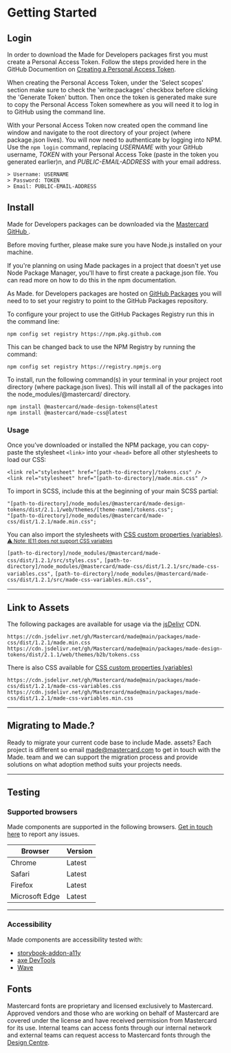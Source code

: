 
<Meta title="Hello/Getting Started" />

# Getting Started

## Login

In order to download the Made for Developers packages first you must create a Personal Access Token. Follow the steps provided here in the GitHub Documention on <a href="https://docs.github.com/en/authentication/keeping-your-account-and-data-secure/creating-a-personal-access-token#creating-a-personal-access-token-classic" target="_blank">Creating a Personal Access Token</a>.

When creating the Personal Access Token, under the 'Select scopes' section make sure to check the 'write:packages' checkbox before clicking the 'Generate Token' button. Then once the token is generated make sure to copy the Personal Access Token somewhere as you will need it to log in to GitHub using the command line.

With your Personal Access Token now created open the command line window and navigate to the root directory of your project (where package.json lives). You will now need to authenticate by logging into NPM. Use the `npm login` command, replacing _USERNAME_ with your GitHub username, _TOKEN_ with your Personal Access Toke (paste in the token you generated earlier)n, and _PUBLIC-EMAIL-ADDRESS_ with your email address.

```
> Username: USERNAME
> Password: TOKEN
> Email: PUBLIC-EMAIL-ADDRESS
```

## Install

Made for Developers packages can be downloaded via the <a href="https://github.com/Mastercard/made" target="_blank">Mastercard GitHub </a>.

Before moving further, please make sure you have Node.js installed on your machine.

If you're planning on using Made packages in a project that doesn't yet use Node Package Manager, you'll have to first create a package.json file. You can read more on how to do this in the npm documentation.

As Made. for Developers packages are hosted on <a href="https://github.com/features/packages" target="_blank">GitHub Packages</a> you will need to to set your registry to point to the GitHub Packages repository.

To configure your project to use the GitHub Packages Registry run this in the command line:

```
npm config set registry https://npm.pkg.github.com
```

This can be changed back to use the NPM Registry by running the command:

```
npm config set registry https://registry.npmjs.org
```

To install, run the following command(s) in your terminal in your project root directory (where package.json lives). This will install all of the packages into the node_modules/@mastercard/ directory.

```
npm install @mastercard/made-design-tokens@latest
npm install @mastercard/made-css@latest
```

### Usage

Once you’ve downloaded or installed the NPM package, you can copy-paste the stylesheet `<link>` into your `<head>` before all other stylesheets to load our CSS:

```
<link rel="stylesheet" href="[path-to-directory]/tokens.css" />
<link rel="stylesheet" href="[path-to-directory]/made.min.css" />
```

To import in SCSS, include this at the beginning of your main SCSS partial:

```
"[path-to-directory]/node_modules/@mastercard/made-design-tokens/dist/2.1.1/web/themes/[theme-name]/tokens.css";
"[path-to-directory]/node_modules/@mastercard/made-css/dist/1.2.1/made.min.css";
```

You can also import the stylesheets with [CSS custom properties (variables)](https://developer.mozilla.org/en-US/docs/Web/CSS/Using_CSS_custom_properties). 
<small><a href="https://caniuse.com/?search=custom%20properties" target="_blank"> ⚠️ Note: IE11 does not support CSS variables</a></small>

`[path-to-directory]/node_modules/@mastercard/made-css/dist/1.2.1/src/styles.css",`
`[path-to-directory]/node_modules/@mastercard/made-css/dist/1.2.1/src/made-css-variables.css",`
`[path-to-directory]/node_modules/@mastercard/made-css/dist/1.2.1/src/made-css-variables.min.css",`

---

## Link to Assets

The following packages are available for usage via the <a href="https://www.jsdelivr.com" target="_blank">jsDelivr</a> CDN.

```
https://cdn.jsdelivr.net/gh/Mastercard/made@main/packages/made-css/dist/1.2.1/made.min.css
https://cdn.jsdelivr.net/gh/Mastercard/made@main/packages/made-design-tokens/dist/2.1.1/web/themes/b2b/tokens.css
```

There is also CSS available for [CSS custom properties (variables)](https://developer.mozilla.org/en-US/docs/Web/CSS/Using_CSS_custom_properties)

```
https://cdn.jsdelivr.net/gh/Mastercard/made@main/packages/made-css/dist/1.2.1/made-css-variables.css
https://cdn.jsdelivr.net/gh/Mastercard/made@main/packages/made-css/dist/1.2.1/made-css-variables.min.css
```

---

## Migrating to Made.?

Ready to  migrate your current code base to include Made. assets? Each project is different so email <a href="mailto:made@mastercard.com">made@mastercard.com</a> to get in touch with the Made. team and we can support the migration process and provide solutions on what adoption method suits your projects needs. 

---


## Testing

### Supported browsers

Made components are supported in the following browsers. <a href="https://github.com/Mastercard/made/issues" target="_blank">Get in touch here</a> to report any issues.

| Browser        | Version |
| -------------- | ------- |
| Chrome         | Latest    |
| Safari         | Latest    |
| Firefox        | Latest    |
| Microsoft Edge | Latest    |


---


### Accessibility

Made components are accessibility tested with:

- [storybook-addon-a11y](https://storybook.js.org/addons/@storybook/addon-a11y)
- [axe DevTools](https://www.deque.com/axe/devtools/)
- [Wave](https://wave.webaim.org/extension/)

## Fonts

Mastercard fonts are proprietary and licensed exclusively to Mastercard. Approved vendors and those who are working on behalf of Mastercard are covered under the license and have received permission from Mastercard for its use. Internal teams can access fonts through our internal network and external teams can request access to Mastercard fonts through the <a href="https://designcenter.mastercard.com/" target="_blank">Design Centre</a>.
